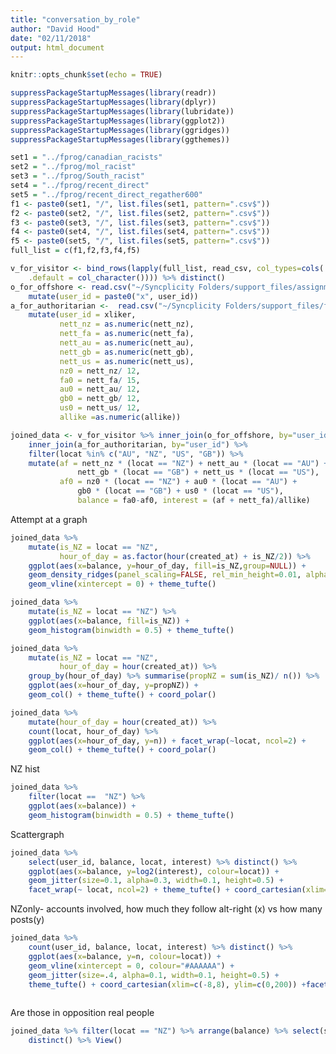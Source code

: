 ```yaml
---
title: "conversation_by_role"
author: "David Hood"
date: "02/11/2018"
output: html_document
---
```


```r
knitr::opts_chunk$set(echo = TRUE)
```

```r
suppressPackageStartupMessages(library(readr))
suppressPackageStartupMessages(library(dplyr))
suppressPackageStartupMessages(library(lubridate))
suppressPackageStartupMessages(library(ggplot2))
suppressPackageStartupMessages(library(ggridges))
suppressPackageStartupMessages(library(ggthemes))
```

```r
set1 = "../fprog/canadian_racists"
set2 = "../fprog/mol_racist"
set3 = "../fprog/South_racist"
set4 = "../fprog/recent_direct"
set5 = "../fprog/recent_direct_regather600"
f1 <- paste0(set1, "/", list.files(set1, pattern=".csv$"))
f2 <- paste0(set2, "/", list.files(set2, pattern=".csv$"))
f3 <- paste0(set3, "/", list.files(set3, pattern=".csv$"))
f4 <- paste0(set4, "/", list.files(set4, pattern=".csv$"))
f5 <- paste0(set5, "/", list.files(set5, pattern=".csv$"))
full_list = c(f1,f2,f3,f4,f5)

v_for_visitor <- bind_rows(lapply(full_list, read_csv, col_types=cols(
    .default = col_character()))) %>% distinct() 
o_for_offshore <- read.csv("~/Syncplicity Folders/support_files/assignment.csv", colClasses = "character") %>%
    mutate(user_id = paste0("x", user_id))
a_for_authoritarian <-  read.csv("~/Syncplicity Folders/support_files/fa_spec.csv", colClasses = "character") %>%
    mutate(user_id = xliker, 
           nett_nz = as.numeric(nett_nz),
           nett_fa = as.numeric(nett_fa), 
           nett_au = as.numeric(nett_au),
           nett_gb = as.numeric(nett_gb),
           nett_us = as.numeric(nett_us),
           nz0 = nett_nz/ 12, 
           fa0 = nett_fa/ 15,
           au0 = nett_au/ 12,
           gb0 = nett_gb/ 12,
           us0 = nett_us/ 12,
           allike =as.numeric(allike))

joined_data <- v_for_visitor %>% inner_join(o_for_offshore, by="user_id") %>%
    inner_join(a_for_authoritarian, by="user_id") %>% 
    filter(locat %in% c("AU", "NZ", "US", "GB")) %>%
    mutate(af = nett_nz * (locat == "NZ") + nett_au * (locat == "AU") +
               nett_gb * (locat == "GB") + nett_us * (locat == "US"),
           af0 = nz0 * (locat == "NZ") + au0 * (locat == "AU") +
               gb0 * (locat == "GB") + us0 * (locat == "US"),
               balance = fa0-af0, interest = (af + nett_fa)/allike)

```

Attempt at a graph 

```r
joined_data %>% 
    mutate(is_NZ = locat == "NZ",
           hour_of_day = as.factor(hour(created_at) + is_NZ/2)) %>% 
    ggplot(aes(x=balance, y=hour_of_day, fill=is_NZ,group=NULL)) + 
    geom_density_ridges(panel_scaling=FALSE, rel_min_height=0.01, alpha=0.5) +
    geom_vline(xintercept = 0) + theme_tufte()
```

```r
joined_data %>%
    mutate(is_NZ = locat == "NZ") %>%
    ggplot(aes(x=balance, fill=is_NZ)) + 
    geom_histogram(binwidth = 0.5) + theme_tufte()
```


```r
joined_data %>%
    mutate(is_NZ = locat == "NZ",
           hour_of_day = hour(created_at)) %>% 
    group_by(hour_of_day) %>% summarise(propNZ = sum(is_NZ)/ n()) %>%
    ggplot(aes(x=hour_of_day, y=propNZ)) + 
    geom_col() + theme_tufte() + coord_polar()
```

```r
joined_data %>%
    mutate(hour_of_day = hour(created_at)) %>% 
    count(locat, hour_of_day) %>%
    ggplot(aes(x=hour_of_day, y=n)) + facet_wrap(~locat, ncol=2) +
    geom_col() + theme_tufte() + coord_polar()
```

NZ hist

```r
joined_data %>%
    filter(locat ==  "NZ") %>% 
    ggplot(aes(x=balance)) +
    geom_histogram(binwidth = 0.5) + theme_tufte() 
```

Scattergraph

```r
joined_data %>%
    select(user_id, balance, locat, interest) %>% distinct() %>%
    ggplot(aes(x=balance, y=log2(interest), colour=locat)) + 
    geom_jitter(size=0.1, alpha=0.3, width=0.1, height=0.5) +
    facet_wrap(~ locat, ncol=2) + theme_tufte() + coord_cartesian(xlim=c(-10,10))


```



NZonly- accounts involved, how much they follow alt-right (x) vs how many posts(y)

```r
joined_data %>%
    count(user_id, balance, locat, interest) %>% distinct() %>%
    ggplot(aes(x=balance, y=n, colour=locat)) + 
    geom_vline(xintercept = 0, colour="#AAAAAA") +
    geom_jitter(size=.4, alpha=0.1, width=0.1, height=0.5) +
    theme_tufte() + coord_cartesian(xlim=c(-8,8), ylim=c(0,200)) +facet_wrap(~ locat, ncol=2)
    
```



Are those in opposition real people 

```r
joined_data %>% filter(locat == "NZ") %>% arrange(balance) %>% select(screen_name.x, name, description, balance) %>%
    distinct() %>% View()
```



